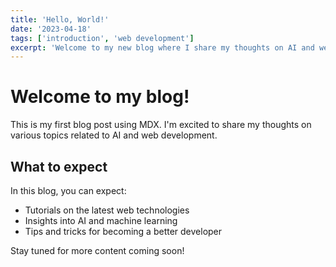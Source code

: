 ```yaml
---
title: 'Hello, World!'
date: '2023-04-18'
tags: ['introduction', 'web development']
excerpt: 'Welcome to my new blog where I share my thoughts on AI and web development.'
---
```


# Welcome to my blog!

This is my first blog post using MDX. I'm excited to share my thoughts on various topics related to AI and web development.

## What to expect

In this blog, you can expect:

- Tutorials on the latest web technologies
- Insights into AI and machine learning
- Tips and tricks for becoming a better developer

Stay tuned for more content coming soon!

